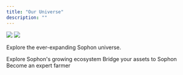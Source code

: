 ```yaml
---
title: "Our Universe"
description: ""
---
```


<img className="block dark:hidden" src="/images/discover/discover-light.webp" />
<img className="hidden dark:block" src="/images/discover/discover-dark.webp" />

Explore the ever-expanding Sophon universe.

<CardGroup cols={3}>
  <Card title="Portal" icon="galaxy" href="https://portal.sophon.xyz/home">
    Explore Sophon's growing ecosystem
  </Card>
  <Card title="Bridge" icon="bridge" href="https://portal.sophon.xyz/bridge">
    Bridge your assets to Sophon
  </Card>
  <Card title="Farming" icon="wheat" href="/discover/farming-intro">
    Become an expert farmer
  </Card>
</CardGroup>
